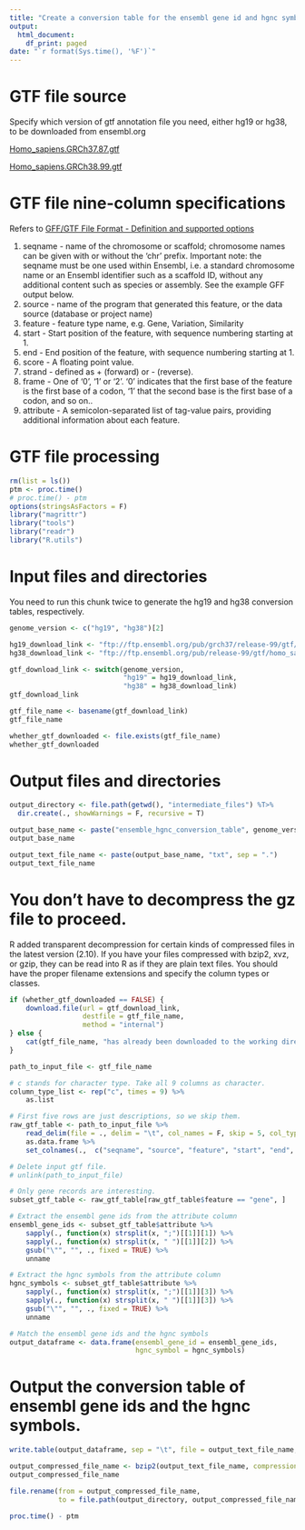 ```yaml
---
title: "Create a conversion table for the ensembl gene id and hgnc symbol"
output:
  html_document:
    df_print: paged
date: "`r format(Sys.time(), '%F')`"
---
```


# GTF file source

Specify which version of gtf annotation file you need, either hg19 or hg38, to be downloaded from ensembl.org

[Homo_sapiens.GRCh37.87.gtf](ftp://ftp.ensembl.org/pub/grch37/release-99/gtf/homo_sapiens/Homo_sapiens.GRCh37.87.gtf.gz)

[Homo_sapiens.GRCh38.99.gtf](ftp://ftp.ensembl.org/pub/release-99/gtf/homo_sapiens/Homo_sapiens.GRCh38.99.gtf.gz)

# GTF file nine-column specifications
Refers to [GFF/GTF File Format - Definition and supported options](https://uswest.ensembl.org/info/website/upload/gff.html)

1. seqname - name of the chromosome or scaffold; chromosome names can be given with or without the 'chr' prefix. Important note: the seqname must be one used within Ensembl, i.e. a standard chromosome name or an Ensembl identifier such as a scaffold ID, without any additional content such as species or assembly. See the example GFF output below.
2. source - name of the program that generated this feature, or the data source (database or project name)
3. feature - feature type name, e.g. Gene, Variation, Similarity
4. start - Start position of the feature, with sequence numbering starting at 1.
5. end - End position of the feature, with sequence numbering starting at 1.
6. score - A floating point value.
7. strand - defined as + (forward) or - (reverse).
8. frame - One of '0', '1' or '2'. '0' indicates that the first base of the feature is the first base of a codon, '1' that the second base is the first base of a codon, and so on..
9. attribute - A semicolon-separated list of tag-value pairs, providing additional information about each feature.

# GTF file processing

```r
rm(list = ls())
ptm <- proc.time()
# proc.time() - ptm
options(stringsAsFactors = F)
library("magrittr")
library("tools")
library("readr")
library("R.utils")
```

# Input files and directories

You need to run this chunk twice to generate the hg19 and hg38 conversion tables, respectively.

```r
genome_version <- c("hg19", "hg38")[2]
```


```r
hg19_download_link <- "ftp://ftp.ensembl.org/pub/grch37/release-99/gtf/homo_sapiens/Homo_sapiens.GRCh37.87.gtf.gz"
hg38_download_link <- "ftp://ftp.ensembl.org/pub/release-99/gtf/homo_sapiens/Homo_sapiens.GRCh38.99.gtf.gz"

gtf_download_link <- switch(genome_version,
                            "hg19" = hg19_download_link,
                            "hg38" = hg38_download_link)
gtf_download_link

gtf_file_name <- basename(gtf_download_link)
gtf_file_name

whether_gtf_downloaded <- file.exists(gtf_file_name)
whether_gtf_downloaded
```

# Output files and directories

```r
output_directory <- file.path(getwd(), "intermediate_files") %T>%
  dir.create(., showWarnings = F, recursive = T)

output_base_name <- paste("ensemble_hgnc_conversion_table", genome_version, sep = ".")
output_base_name

output_text_file_name <- paste(output_base_name, "txt", sep = ".")
output_text_file_name
```

# You don't have to decompress the gz file to proceed.

R added transparent decompression for certain kinds of compressed files in the latest version (2.10).
If you have your files compressed with bzip2, xvz, or gzip, they can be read into R as if they are plain text files.
You should have the proper filename extensions and specify the column types or classes.

```r
if (whether_gtf_downloaded == FALSE) {
    download.file(url = gtf_download_link,
                  destfile = gtf_file_name,
                  method = "internal")
} else {
    cat(gtf_file_name, "has already been downloaded to the working directory", sep = " ", "\n")
}
```

```r
path_to_input_file <- gtf_file_name

# c stands for character type. Take all 9 columns as character.
column_type_list <- rep("c", times = 9) %>%
    as.list

# First five rows are just descriptions, so we skip them.
raw_gtf_table <- path_to_input_file %>%
    read_delim(file = ., delim = "\t", col_names = F, skip = 5, col_types = column_type_list) %>%
    as.data.frame %>%
    set_colnames(.,  c("seqname", "source", "feature", "start", "end", "score", "strand", "frame", "attribute"))

# Delete input gtf file.
# unlink(path_to_input_file)
```


```r
# Only gene records are interesting.
subset_gtf_table <- raw_gtf_table[raw_gtf_table$feature == "gene", ]

# Extract the ensembl gene ids from the attribute column
ensembl_gene_ids <- subset_gtf_table$attribute %>%
    sapply(., function(x) strsplit(x, ";")[[1]][1]) %>%
    sapply(., function(x) strsplit(x, " ")[[1]][2]) %>%
    gsub("\"", "", ., fixed = TRUE) %>%
    unname

# Extract the hgnc symbols from the attribute column
hgnc_symbols <- subset_gtf_table$attribute %>%
    sapply(., function(x) strsplit(x, ";")[[1]][3]) %>%
    sapply(., function(x) strsplit(x, " ")[[1]][3]) %>%
    gsub("\"", "", ., fixed = TRUE) %>%
    unname

# Match the ensembl gene ids and the hgnc symbols
output_dataframe <- data.frame(ensembl_gene_id = ensembl_gene_ids,
                               hgnc_symbol = hgnc_symbols)
```


# Output the conversion table of ensembl gene ids and the hgnc symbols.

```r
write.table(output_dataframe, sep = "\t", file = output_text_file_name, quote = F, row.names = F)

output_compressed_file_name <- bzip2(output_text_file_name, compression = 9, overwrite = T)[1]
output_compressed_file_name

file.rename(from = output_compressed_file_name,
            to = file.path(output_directory, output_compressed_file_name))
```


```r
proc.time() - ptm
```

